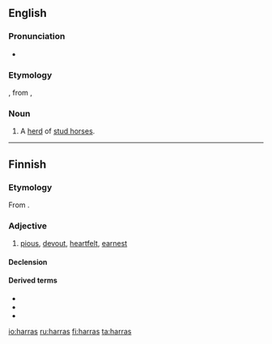 ==English==

===Pronunciation===
* {{IPA|/ˈhærəs/|lang=en}}

===Etymology===
{{etyl|enm|en}} {{m|enm|haras||herd of stud horses, enclosure for a herd of stud horses}}, from {{etyl|fro|en}} {{m|fro|haras}}, {{m|fro|haraz}}

===Noun===
{{en-noun|es}}
# A [[herd]] of [[stud horse]]s.

----

==Finnish==

===Etymology===
From {{etyl|gem-pro|fi}} {{m|gem-pro|*harduz}}. 

===Adjective===
{{head|fi|adjective|comparative|hartaampi|superlative|hartain}}

# [[pious]], [[devout]], [[heartfelt]], [[earnest]]

====Declension====
{{fi-decl-vieras|pos=adj|ha|rr|rt|a|a}}

====Derived terms====
* {{l|fi|harrastaa}}
* {{l|fi|hartaasti}}
* {{l|fi|hartaus}}

[[io:harras]]
[[ru:harras]]
[[fi:harras]]
[[ta:harras]]